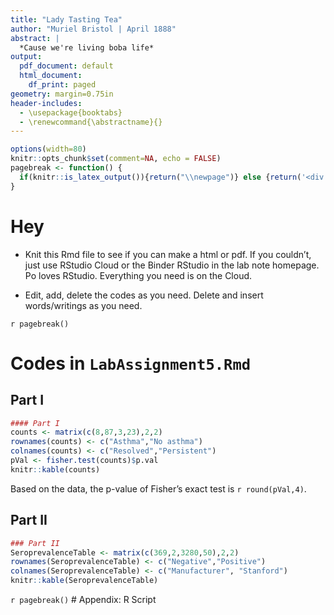 ```yaml
---
title: "Lady Tasting Tea"
author: "Muriel Bristol | April 1888"
abstract: |
  *Cause we're living boba life*
output:
  pdf_document: default
  html_document:
    df_print: paged
geometry: margin=0.75in
header-includes:
  - \usepackage{booktabs}
  - \renewcommand{\abstractname}{}
---
```


```r
options(width=80)
knitr::opts_chunk$set(comment=NA, echo = FALSE)
pagebreak <- function() {
  if(knitr::is_latex_output()){return("\\newpage")} else {return('<div style="page-break-before: always;" />')}
}
```

# Hey

- Knit this Rmd file to see if you can make a html or pdf. If you couldn't, just use RStudio Cloud or the Binder RStudio in the lab note homepage. Po loves RStudio. Everything you need is on the Cloud.

- Edit, add, delete the codes as you need. Delete and insert words/writings as you need.

`r pagebreak()`

# Codes in `LabAssignment5.Rmd`

## Part I

```r
#### Part I
counts <- matrix(c(8,87,3,23),2,2)
rownames(counts) <- c("Asthma","No asthma")
colnames(counts) <- c("Resolved","Persistent")
pVal <- fisher.test(counts)$p.val
knitr::kable(counts)
```
Based on the data, the p-value of Fisher's exact test is `r round(pVal,4)`.

## Part II

```r
### Part II
SeroprevalenceTable <- matrix(c(369,2,3280,50),2,2)
rownames(SeroprevalenceTable) <- c("Negative","Positive")
colnames(SeroprevalenceTable) <- c("Manufacturer", "Stanford")
knitr::kable(SeroprevalenceTable)
```


`r pagebreak()`
# Appendix: R Script

```r
```